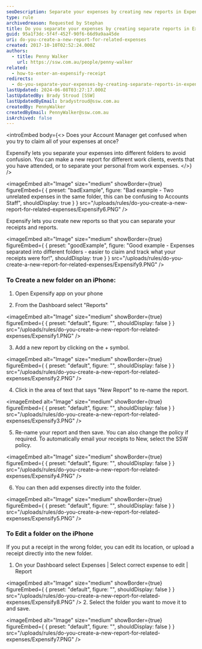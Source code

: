 ```yaml
---
seoDescription: Separate your expenses by creating new reports in Expensify to avoid confusion and make it easier for your Account Manager to review and reimburse claims.
type: rule
archivedreason: Requested by Stephan
title: Do you separate your expenses by creating separate reports in Expensify?
guid: 95a1f3dc-5f4f-452f-90f6-66d9a9aa45de
uri: do-you-create-a-new-report-for-related-expenses
created: 2017-10-10T02:52:24.000Z
authors:
  - title: Penny Walker
    url: https://ssw.com.au/people/penny-walker
related:
  - how-to-enter-an-expensify-receipt
redirects:
  - do-you-separate-your-expenses-by-creating-separate-reports-in-expensify
lastUpdated: 2024-06-08T03:27:17.000Z
lastUpdatedBy: Brady Stroud [SSW]
lastUpdatedByEmail: bradystroud@ssw.com.au
createdBy: PennyWalker
createdByEmail: PennyWalker@ssw.com.au
isArchived: false
---
```


<introEmbed
  body={<>
Does your Account Manager get confused when you try to claim all of your expenses at once?

Expensify lets you separate your expenses into different folders to avoid confusion. You can make a new report for different work clients, events that you have attended, or to separate your personal from work expenses.
  </>}
/>

<imageEmbed
  alt="Image"
  size="medium"
  showBorder={true}
  figureEmbed={ {
    preset: "badExample",
    figure: "Bad example - Two unrelated expenses in the same folder, this can be confusing to Accounts Staff",
    shouldDisplay: true
  } }
  src="/uploads/rules/do-you-create-a-new-report-for-related-expenses/Expensify6.PNG"
/>


Expensify lets you create new reports so that you can separate your receipts and reports.

<imageEmbed
  alt="Image"
  size="medium"
  showBorder={true}
  figureEmbed={ {
    preset: "goodExample",
    figure: "Good example - Expenses separated into different folders - easier to claim and track what your receipts were for!",
    shouldDisplay: true
  } }
  src="/uploads/rules/do-you-create-a-new-report-for-related-expenses/Expensify9.PNG"
/>


### To Create a new folder on an iPhone:

1. Open Expensify app on your phone

2. From the Dashboard select "Reports"

<imageEmbed
  alt="Image"
  size="medium"
  showBorder={true}
  figureEmbed={ {
    preset: "default",
    figure: "",
    shouldDisplay: false
  } }
  src="/uploads/rules/do-you-create-a-new-report-for-related-expenses/Expensify1.PNG"
/>


3. Add a new report by clicking on the + symbol.

<imageEmbed
  alt="Image"
  size="medium"
  showBorder={true}
  figureEmbed={ {
    preset: "default",
    figure: "",
    shouldDisplay: false
  } }
  src="/uploads/rules/do-you-create-a-new-report-for-related-expenses/Expensify2.PNG"
/>


4. Click in the area of text that says "New Report" to re-name the report.

<imageEmbed
  alt="Image"
  size="medium"
  showBorder={true}
  figureEmbed={ {
    preset: "default",
    figure: "",
    shouldDisplay: false
  } }
  src="/uploads/rules/do-you-create-a-new-report-for-related-expenses/Expensify3.PNG"
/>


5. Re-name your report and then save. You can also change the policy if required. To automatically email your receipts to New, select the SSW policy.

<imageEmbed
  alt="Image"
  size="medium"
  showBorder={true}
  figureEmbed={ {
    preset: "default",
    figure: "",
    shouldDisplay: false
  } }
  src="/uploads/rules/do-you-create-a-new-report-for-related-expenses/Expensify4.PNG"
/>


6. You can then add expenses directly into the folder.

<imageEmbed
  alt="Image"
  size="medium"
  showBorder={true}
  figureEmbed={ {
    preset: "default",
    figure: "",
    shouldDisplay: false
  } }
  src="/uploads/rules/do-you-create-a-new-report-for-related-expenses/Expensify5.PNG"
/>


### To Edit a folder on the iPhone

If you put a receipt in the wrong folder, you can edit its location, or upload a receipt directly into the new folder.

1. On your Dashboard select Expenses | Select correct expense to edit | Report

<imageEmbed
  alt="Image"
  size="medium"
  showBorder={true}
  figureEmbed={ {
    preset: "default",
    figure: "",
    shouldDisplay: false
  } }
  src="/uploads/rules/do-you-create-a-new-report-for-related-expenses/Expensify8.PNG"
/>
 2. Select the folder you want to move it to and save.

<imageEmbed
  alt="Image"
  size="medium"
  showBorder={true}
  figureEmbed={ {
    preset: "default",
    figure: "",
    shouldDisplay: false
  } }
  src="/uploads/rules/do-you-create-a-new-report-for-related-expenses/Expensify7.PNG"
/>
